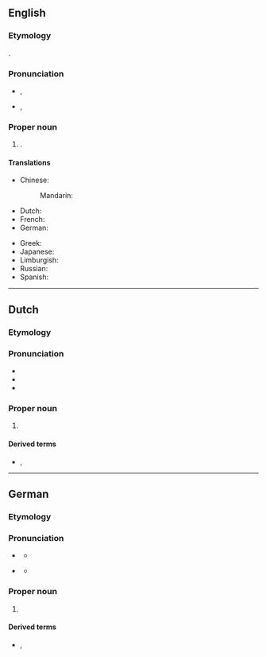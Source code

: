 ==English==

===Etymology===
{{bor|en|de|Duisburg}}. {{etystub|en}}

===Pronunciation===
{{wikipedia}}
* {{a|UK}} {{IPA|en|/ˈdjuːsbɜːɡ/}}, {{enPR|dyo͞osʹbûrg}}
* {{a|US}} {{IPA|en|/ˈd(j)uːsbɝɡ/|/ˈd(j)uːzbɝɡ/}}, {{enPR|d(y)o͞osʹbûrg|d(y)o͞ozʹbûrg}}

===Proper noun===
{{en-proper noun}}

# {{place|en|city|s/North Rhine-Westphalia|c/Germany}}.

====Translations====
{{trans-top|a city in Germany}}
* Chinese:
*: Mandarin: {{t+|cmn|杜伊斯堡|tr=Dùyīsībǎo}}
* Dutch: {{t|nl|Duisburg|?}}
* French: {{t+|fr|Duisbourg|m}}
* German: {{t+|de|Duisburg|n}}
{{trans-mid}}
* Greek: {{t+|el|Ντούισμπουργκ|n}}
* Japanese: {{t|ja|デュースブルク|m|tr=Dyūsuburuku}}
* Limburgish: {{t|li|Duusbörg|?}}
* Russian: {{t+|ru|Ду́йсбург|m}}
* Spanish: {{t+|es|Duisburgo|m}}
{{trans-bottom}}

----

==Dutch==

===Etymology===
{{rfe|nl}}

===Pronunciation===
{{wikipedia|lang=nl}}
* {{IPA|nl|/ˈdœy̯sbʏrx/}}
* {{audio|nl|Nl-Duisburg.ogg|Audio}}
* {{hyphenation|nl|Duis|burg}}

===Proper noun===
{{nl-proper noun|n}}

# {{place|nl|city|s/North Rhine-Westphalia|c/Germany|t1=Duisburg}}

====Derived terms====
* {{l|nl|Duisburger|g=m}}, {{l|nl|Duisburgse|g=f}}

----

==German==

===Etymology===
{{rfe|de}}

===Pronunciation===
{{wikipedia|lang=de}}
* {{a|standard}} {{IPA|de|/ˈdyːsbʊrk/|[ˈdyːsbʊʁk]|[-bʊɐ̯k]}}
** {{audio|de|Duisburg.ogg|Audio}}
* {{a|locally}} {{IPA|de|/ˈdyːsbʊrç/|[ˈdyːsbuɪ̯ç]}}
** {{audio|de|De-Duisburg.ogg|Audio}}

===Proper noun===
{{de-proper noun|toponym}}

# {{place|de|city|s/North Rhine-Westphalia|c/Germany|t1=Duisburg}}

====Derived terms====
* {{l|de|Duisburger|g=m}}, {{l|de|Duisburgerin|g=f}}